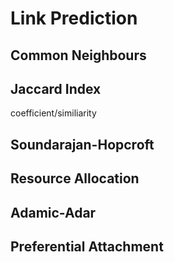
# Link Prediction

## Common Neighbours

## Jaccard Index

coefficient/similiarity

## Soundarajan-Hopcroft

## Resource Allocation

## Adamic-Adar

## Preferential Attachment